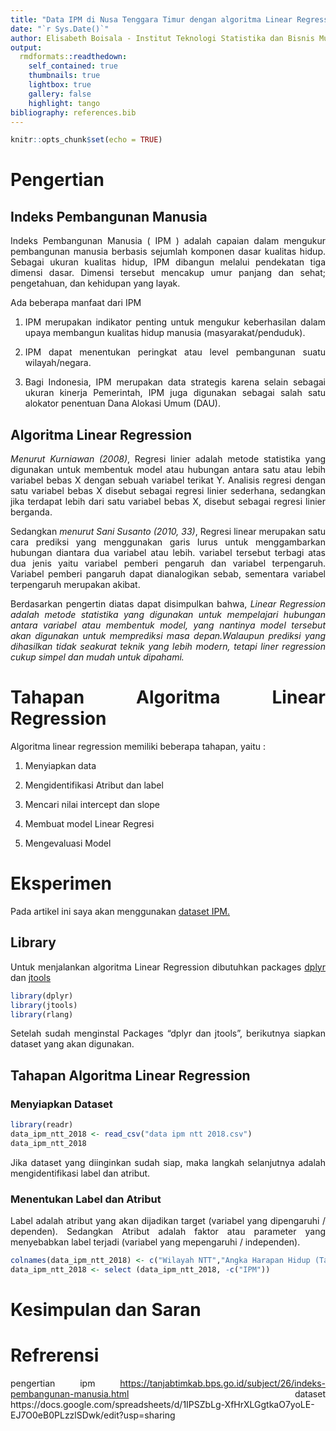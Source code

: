 ```yaml
---
title: "Data IPM di Nusa Tenggara Timur dengan algoritma Linear Regression di R"
date: "`r Sys.Date()`"
author: Elisabeth Boisala - Institut Teknologi Statistika dan Bisnis Muhammadiyah
output:
  rmdformats::readthedown:
    self_contained: true
    thumbnails: true
    lightbox: true
    gallery: false
    highlight: tango
bibliography: references.bib
---
```


```{=html}
<style>
body{
text-align: justify}
</style>
```
```r
knitr::opts_chunk$set(echo = TRUE)
```


# Pengertian

## Indeks Pembangunan Manusia

Indeks Pembangunan Manusia ( IPM ) adalah capaian dalam mengukur pembangunan manusia berbasis sejumlah komponen dasar kualitas hidup. Sebagai ukuran kualitas hidup, IPM dibangun melalui pendekatan tiga dimensi dasar. Dimensi tersebut mencakup umur panjang dan sehat; pengetahuan, dan kehidupan yang layak.

Ada beberapa manfaat dari IPM

1.  IPM merupakan indikator penting untuk mengukur keberhasilan dalam upaya membangun kualitas hidup manusia (masyarakat/penduduk).

2.  IPM dapat menentukan peringkat atau level pembangunan suatu wilayah/negara.

3.  Bagi Indonesia, IPM merupakan data strategis karena selain sebagai ukuran kinerja Pemerintah, IPM juga digunakan sebagai salah satu alokator penentuan Dana Alokasi Umum (DAU).

## Algoritma Linear Regression

*Menurut Kurniawan (2008)*, Regresi linier adalah metode statistika yang digunakan untuk membentuk model atau hubungan antara satu atau lebih variabel bebas X dengan sebuah variabel terikat Y. Analisis regresi dengan satu variabel bebas X disebut sebagai regresi linier sederhana, sedangkan jika terdapat lebih dari satu variabel bebas X, disebut sebagai regresi linier berganda.

Sedangkan *menurut Sani Susanto (2010, 33)*, Regresi linear merupakan satu cara prediksi yang menggunakan garis lurus untuk menggambarkan hubungan diantara dua variabel atau lebih. variabel tersebut terbagi atas dua jenis yaitu variabel pemberi pengaruh dan variabel terpengaruh. Variabel pemberi pangaruh dapat dianalogikan sebab, sementara variabel terpengaruh merupakan akibat.

Berdasarkan pengertin diatas dapat disimpulkan bahwa, *Linear Regression adalah metode statistika yang digunakan untuk mempelajari hubungan antara variabel atau membentuk model, yang nantinya model tersebut akan digunakan untuk memprediksi masa depan.Walaupun prediksi yang dihasilkan tidak seakurat teknik yang lebih modern, tetapi liner regression cukup simpel dan mudah untuk dipahami.*

# Tahapan Algoritma Linear Regression

Algoritma linear regression memiliki beberapa tahapan, yaitu :

1.  Menyiapkan data

2.  Mengidentifikasi Atribut dan label

3.  Mencari nilai intercept dan slope

4.  Membuat model Linear Regresi

5.  Mengevaluasi Model

# Eksperimen

Pada artikel ini saya akan menggunakan [dataset IPM.](https://docs.google.com/spreadsheets/d/1IPSZbLg-XfHrXLGgtkaO7yoLE-EJ7O0eB0PLzzlSDwk/edit?usp=sharing)

## Library

Untuk menjalankan algoritma Linear Regression dibutuhkan packages [dplyr](https://www.rdocumentation.org/packages/dplyr/versions/1.0.10) dan [jtools](https://cran.r-project.org/web/packages/jtools/index.html)

```r
library(dplyr)
library(jtools)
library(rlang)
```

Setelah sudah menginstal Packages "dplyr dan jtools", berikutnya siapkan dataset yang akan digunakan.

## Tahapan Algoritma Linear Regression
### Menyiapkan Dataset

```r
library(readr)
data_ipm_ntt_2018 <- read_csv("data ipm ntt 2018.csv")
data_ipm_ntt_2018
```
Jika dataset yang diinginkan sudah siap, maka langkah selanjutnya adalah mengidentifikasi label dan atribut.

### Menentukan Label dan Atribut
Label adalah atribut yang akan dijadikan target (variabel yang dipengaruhi / dependen). Sedangkan Atribut adalah faktor atau parameter yang menyebabkan label terjadi (variabel yang mepengaruhi / independen).

```r
colnames(data_ipm_ntt_2018) <- c("Wilayah NTT","Angka Harapan Hidup (Tahun)","Harapan Lama Sekolah (Tahun)","Rata-rata Lama Sekolah (Tahun)","Pengeluaran Rill per Kapita Disesuaikan (Rp.000)","Produk Domestik Regional Bruto (PDRB) berdasarkan harga konstan (dalam Jutaan rupiah)","IPM")
data_ipm_ntt_2018 <- select (data_ipm_ntt_2018, -c("IPM"))
```



# Kesimpulan dan Saran

# Refrerensi

pengertian ipm <https://tanjabtimkab.bps.go.id/subject/26/indeks-pembangunan-manusia.html>
dataset https://docs.google.com/spreadsheets/d/1IPSZbLg-XfHrXLGgtkaO7yoLE-EJ7O0eB0PLzzlSDwk/edit?usp=sharing

